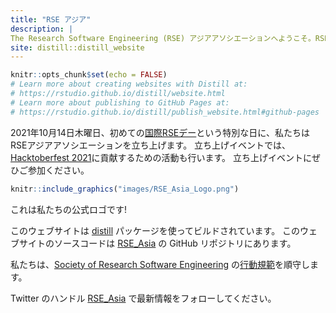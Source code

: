```yaml
---
title: "RSE アジア"
description: |
The Research Software Engineering (RSE) アジアアソシエーションへようこそ。RSEアジアアソシエーション は [Open Life Science program (OLS-4)](https://openlifesci.org/ols-4/projects-participants/#) 傘下のプロジェクトとして立ち上げられました。
site: distill::distill_website
---
```


```r
knitr::opts_chunk$set(echo = FALSE)
# Learn more about creating websites with Distill at:
# https://rstudio.github.io/distill/website.html
# Learn more about publishing to GitHub Pages at:
# https://rstudio.github.io/distill/publish_website.html#github-pages
```

2021年10月14日木曜日、初めての[国際RSEデー](https://researchsoftware.org/council/intl-rse-day.html)という特別な日に、私たちはRSEアジアアソシエーションを立ち上げます。
立ち上げイベントでは、[Hacktoberfest 2021](https://hacktoberfest.digitalocean.com/)に貢献するための活動も行います。
立ち上げイベントにぜひご参加ください。 

:::float-image

```r
knitr::include_graphics("images/RSE_Asia_Logo.png")
```
これは私たちの公式ロゴです!

:::

このウェブサイトは [distill](https://github.com/rstudio/distill) パッケージを使ってビルドされています。
このウェブサイトのソースコードは [RSE_Asia](https://github.com/rse-asia/RSE_Asia) の GitHub リポジトリにあります。

私たちは、[Society of Research Software Engineering](https://society-rse.org/) の[行動規範](https://society-rse.org/about/code-of-conduct/)を順守します。

Twitter のハンドル [RSE_Asia](https://twitter.com/RSE_Asia/) で最新情報をフォローしてください。
